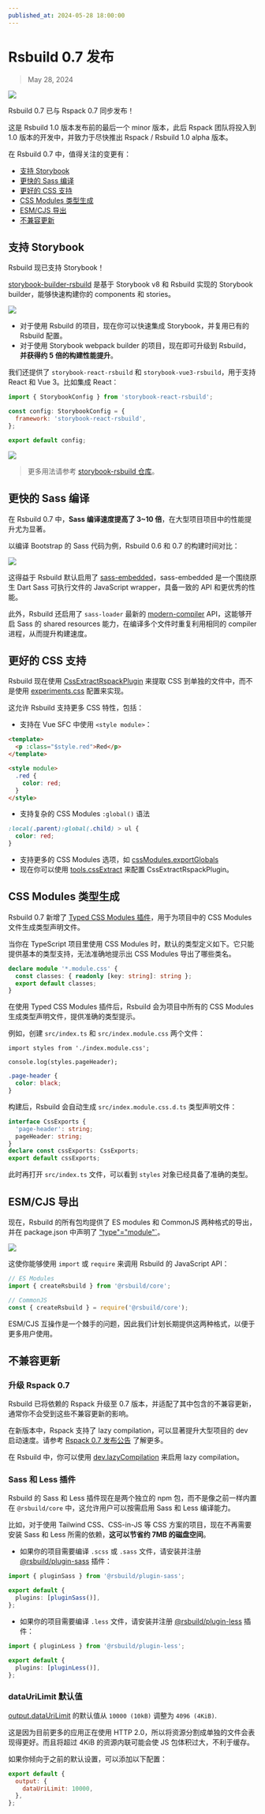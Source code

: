 ```yaml
---
published_at: 2024-05-28 18:00:00
---
```


# Rsbuild 0.7 发布

> May 28, 2024

![](https://assets.rspack.dev/rsbuild/rsbuild-banner-v0-7.png)

Rsbuild 0.7 已与 Rspack 0.7 同步发布！

这是 Rsbuild 1.0 版本发布前的最后一个 minor 版本，此后 Rspack 团队将投入到 1.0 版本的开发中，并致力于尽快推出 Rspack / Rsbuild 1.0 alpha 版本。

在 Rsbuild 0.7 中，值得关注的变更有：

- [支持 Storybook](#支持-storybook)
- [更快的 Sass 编译](#更快的-sass-编译)
- [更好的 CSS 支持](#更好的-css-支持)
- [CSS Modules 类型生成](#css-modules-类型生成)
- [ESM/CJS 导出](#esmcjs-导出)
- [不兼容更新](#不兼容更新)

## 支持 Storybook

Rsbuild 现已支持 Storybook！

[storybook-builder-rsbuild](https://github.com/rspack-contrib/storybook-rsbuild) 是基于 Storybook v8 和 Rsbuild 实现的 Storybook builder，能够快速构建你的 components 和 stories。

![](https://assets.rspack.dev/rsbuild/rsbuild-banner-with-storybook.png)

- 对于使用 Rsbuild 的项目，现在你可以快速集成 Storybook，并复用已有的 Rsbuild 配置。
- 对于使用 Storybook webpack builder 的项目，现在即可升级到 Rsbuild，**并获得约 5 倍的构建性能提升**。

我们还提供了 `storybook-react-rsbuild` 和 `storybook-vue3-rsbuild`，用于支持 React 和 Vue 3。比如集成 React：

```js title=".storybook/main.js"
import { StorybookConfig } from 'storybook-react-rsbuild';

const config: StorybookConfig = {
  framework: 'storybook-react-rsbuild',
};

export default config;
```

![](https://assets.rspack.dev/rsbuild/assets/storybook-rsbuild-preview.png)

> 更多用法请参考 [storybook-rsbuild 仓库](https://github.com/rspack-contrib/storybook-rsbuild)。

## 更快的 Sass 编译

在 Rsbuild 0.7 中，**Sass 编译速度提高了 3~10 倍**，在大型项目项目中的性能提升尤为显著。

以编译 Bootstrap 的 Sass 代码为例，Rsbuild 0.6 和 0.7 的构建时间对比：

![](https://assets.rspack.dev/rsbuild/assets/sass-embedded-compare.jpeg)

这得益于 Rsbuild 默认启用了 [sass-embedded](https://www.npmjs.com/package/sass-embedded)，sass-embedded 是一个围绕原生 Dart Sass 可执行文件的 JavaScript wrapper，具备一致的 API 和更优秀的性能。

此外，Rsbuild 还启用了 `sass-loader` 最新的 [modern-compiler](https://github.com/webpack-contrib/sass-loader/releases/tag/v14.2.0) API，这能够开启 Sass 的 shared resources 能力，在编译多个文件时重复利用相同的 compiler 进程，从而提升构建速度。

## 更好的 CSS 支持

Rsbuild 现在使用 [CssExtractRspackPlugin](https://www.rspack.dev/plugins/rspack/css-extract-rspack-plugin) 来提取 CSS 到单独的文件中，而不是使用 [experiments.css](https://www.rspack.dev/config/experiments#experimentscss) 配置来实现。

这允许 Rsbuild 支持更多 CSS 特性，包括：

- 支持在 Vue SFC 中使用 `<style module>`：

```html title="index.vue"
<template>
  <p :class="$style.red">Red</p>
</template>

<style module>
  .red {
    color: red;
  }
</style>
```

- 支持复杂的 CSS Modules `:global()` 语法

```css title="style.module.css"
:local(.parent):global(.child) > ul {
  color: red;
}
```

- 支持更多的 CSS Modules 选项，如 [cssModules.exportGlobals](/config/output/css-modules#cssmodulesexportglobals)
- 现在你可以使用 [tools.cssExtract](/config/tools/css-extract) 来配置 CssExtractRspackPlugin。

## CSS Modules 类型生成

Rsbuild 0.7 新增了 [Typed CSS Modules 插件](https://github.com/rspack-contrib/rsbuild-plugin-typed-css-modules)，用于为项目中的 CSS Modules 文件生成类型声明文件。

当你在 TypeScript 项目里使用 CSS Modules 时，默认的类型定义如下。它只能提供基本的类型支持，无法准确地提示出 CSS Modules 导出了哪些类名。

```ts title="src/env.d.ts"
declare module '*.module.css' {
  const classes: { readonly [key: string]: string };
  export default classes;
}
```

在使用 Typed CSS Modules 插件后，Rsbuild 会为项目中所有的 CSS Modules 生成类型声明文件，提供准确的类型提示。

例如，创建 `src/index.ts` 和 `src/index.module.css` 两个文件：

```tsx title="src/index.ts"
import styles from './index.module.css';

console.log(styles.pageHeader);
```

```css title="index.module.css"
.page-header {
  color: black;
}
```

构建后，Rsbuild 会自动生成 `src/index.module.css.d.ts` 类型声明文件：

```ts title="src/index.module.css.d.ts"
interface CssExports {
  'page-header': string;
  pageHeader: string;
}
declare const cssExports: CssExports;
export default cssExports;
```

此时再打开 `src/index.ts` 文件，可以看到 `styles` 对象已经具备了准确的类型。

## ESM/CJS 导出

现在，Rsbuild 的所有包均提供了 ES modules 和 CommonJS 两种格式的导出，并在 package.json 中声明了 ["type"="module"`](https://nodejs.org/api/packages.html#type)。

![](https://assets.rspack.dev/rsbuild/assets/rsbuild-dual-package-example.png)

这使你能够使用 `import` 或 `require` 来调用 Rsbuild 的 JavaScript API：

```js
// ES Modules
import { createRsbuild } from '@rsbuild/core';

// CommonJS
const { createRsbuild } = require('@rsbuild/core');
```

ESM/CJS 互操作是一个棘手的问题，因此我们计划长期提供这两种格式，以便于更多用户使用。

## 不兼容更新

### 升级 Rspack 0.7

Rsbuild 已将依赖的 Rspack 升级至 0.7 版本，并适配了其中包含的不兼容更新，通常你不会受到这些不兼容更新的影响。

在新版本中，Rspack 支持了 lazy compilation，可以显著提升大型项目的 dev 启动速度。请参考 [Rspack 0.7 发布公告](https://rspack.dev/zh/blog/announcing-0-7) 了解更多。

在 Rsbuild 中，你可以使用 [dev.lazyCompilation](/config/dev/lazy-compilation) 来启用 lazy compilation。

### Sass 和 Less 插件

Rsbuild 的 Sass 和 Less 插件现在是两个独立的 npm 包，而不是像之前一样内置在 `@rsbuild/core` 中，这允许用户可以按需启用 Sass 和 Less 编译能力。

比如，对于使用 Tailwind CSS、CSS-in-JS 等 CSS 方案的项目，现在不再需要安装 Sass 和 Less 所需的依赖，**这可以节省约 7MB 的磁盘空间**。

- 如果你的项目需要编译 `.scss` 或 `.sass` 文件，请安装并注册 [@rsbuild/plugin-sass](/plugins/list/plugin-sass) 插件：

```ts title="rsbuild.config.ts"
import { pluginSass } from '@rsbuild/plugin-sass';

export default {
  plugins: [pluginSass()],
};
```

- 如果你的项目需要编译 `.less` 文件，请安装并注册 [@rsbuild/plugin-less](/plugins/list/plugin-less) 插件：

```ts title="rsbuild.config.ts"
import { pluginLess } from '@rsbuild/plugin-less';

export default {
  plugins: [pluginLess()],
};
```

### dataUriLimit 默认值

[output.dataUriLimit](/config/output/data-uri-limit) 的默认值从 `10000 (10kB)` 调整为 `4096 (4KiB)`.

这是因为目前更多的应用正在使用 HTTP 2.0，所以将资源分割成单独的文件会表现得更好。而且将超过 4KiB 的资源内联可能会使 JS 包体积过大，不利于缓存。

如果你倾向于之前的默认设置，可以添加以下配置：

```js title="rsbuild.config.ts"
export default {
  output: {
    dataUriLimit: 10000,
  },
};
```
